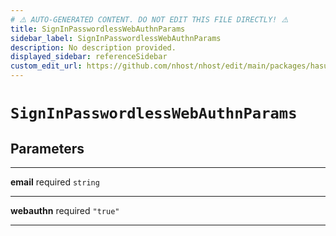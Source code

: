 ```yaml
---
# ⚠️ AUTO-GENERATED CONTENT. DO NOT EDIT THIS FILE DIRECTLY! ⚠️
title: SignInPasswordlessWebAuthnParams
sidebar_label: SignInPasswordlessWebAuthnParams
description: No description provided.
displayed_sidebar: referenceSidebar
custom_edit_url: https://github.com/nhost/nhost/edit/main/packages/hasura-auth-js/src/utils/types.ts#L45
---
```


# `SignInPasswordlessWebAuthnParams`

## Parameters

---

**<span className="parameter-name">email</span>** <span className="optional-status">required</span> `string`

---

**<span className="parameter-name">webauthn</span>** <span className="optional-status">required</span> `"true"`

---
